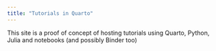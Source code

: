 ```yaml
---
title: "Tutorials in Quarto"
---
```


This site is a proof of concept of hosting tutorials using Quarto, Python, Julia and notebooks (and possibly Binder too)

